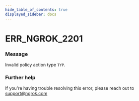 ```yaml
---
hide_table_of_contents: true
displayed_sidebar: docs
---
```



# ERR_NGROK_2201

### Message

Invalid policy action type `TYP`.

<ErrorDetails error="err_ngrok_2201" />

### Further help

If you're having trouble resolving this error, please reach out to [support@ngrok.com](mailto:support@ngrok.com?subject=Help%20with%20ERR_NGROK_2201)
